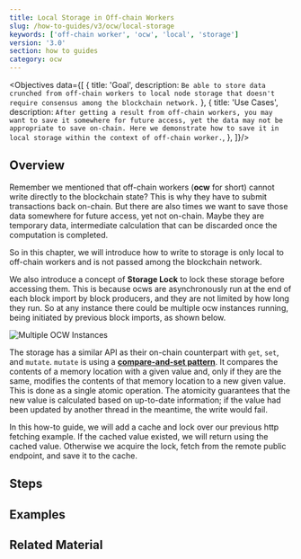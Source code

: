 ```yaml
---
title: Local Storage in Off-chain Workers
slug: /how-to-guides/v3/ocw/local-storage
keywords: ['off-chain worker', 'ocw', 'local', 'storage']
version: '3.0'
section: how to guides
category: ocw
---
```


<Objectives data={[
  {
    title: 'Goal',
    description: `Be able to store data crunched from off-chain workers to local node storage that
doesn't require consensus among the blockchain network.`
  },
  {
    title: 'Use Cases',
    description: `After getting a result from off-chain workers, you may want to save it somewhere
for future access, yet the data may not be appropriate to save on-chain. Here we demonstrate how
to save it in local storage within the context of off-chain worker.`,
  },
]}/>

## Overview

Remember we mentioned that off-chain workers (**ocw** for short) cannot write directly to the blockchain state? This is why they have to submit transactions back on-chain. But there are also times we want to save those data somewhere for future access, yet not on-chain. Maybe they are temporary data, intermediate calculation that can be discarded once the computation is completed.

So in this chapter, we will introduce how to write to storage is only local to off-chain workers and is not passed among the blockchain network.

We also introduce a concept of **Storage Lock** to lock these storage before accessing them. This is because ocws are asynchronously run at the end of each block import by block producers, and they are not limited by how long they run. So at any instance there could be multiple ocw instances running, being initiated by previous block imports, as shown below.

![Multiple OCW Instances](../../../../src/images/how-to-guides/ocw/local-storage/multiple-ocws.png)

The storage has a similar API as their on-chain counterpart with `get`, `set`, and `mutate`. `mutate` is using a [**compare-and-set pattern**](https://en.wikipedia.org/wiki/Compare-and-swap). It compares the contents of a memory location with a given value and, only if they are the same, modifies the contents of that memory location to a new given value. This is done as a single atomic operation. The atomicity guarantees that the new value is calculated based on up-to-date information; if the value had been updated by another thread in the meantime, the write would fail.

In this how-to guide, we will add a cache and lock over our previous http fetching example. If the cached value existed, we will return using the cached value. Otherwise we acquire the lock, fetch from the remote public endpoint, and save it to the cache.

## Steps

## Examples

## Related Material
